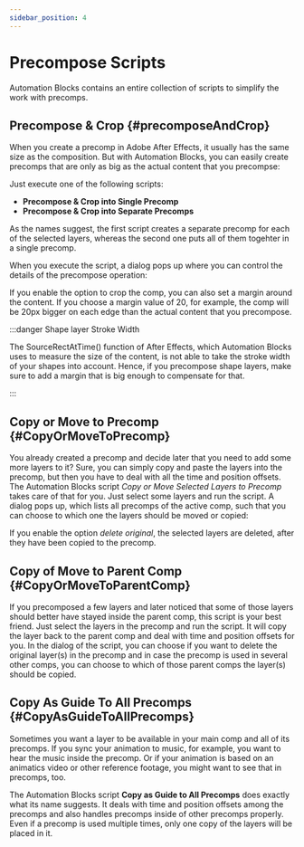 ```yaml
---
sidebar_position: 4
---
```



# Precompose Scripts

Automation Blocks contains an entire collection of scripts to simplify the work with precomps.

## Precompose & Crop {#precomposeAndCrop}

When you create a precomp in Adobe After Effects, it usually has the same size as the composition. But with Automation Blocks, you can easily create precomps that are only as big as the actual content that you precompse:
<RetinaImg src="/img/tools-ae/precompAndCropExample.png" alt="After Effects Script: Precompose and Crop"/>


Just execute one of the following scripts:

- **Precompose & Crop into Single Precomp**
- **Precompose & Crop into Separate Precomps**

As the names suggest, the first script creates a separate precomp for each of the selected layers, whereas the second one puts all of them togehter in a single precomp.

When you execute the script, a dialog pops up where you can control the details of the precompose operation:
<RetinaImg src="/img/tools-ae/precompAndCropUI.png" alt="After Effects Script: Precompose and Crop Dialog of Automation Blocks"/>

If you enable the option to crop the comp, you can also set a margin around the content. If you choose a margin value of 20, for example, the comp will be 20px bigger on each edge than the actual content that you precompose.

:::danger Shape layer Stroke Width

The SourceRectAtTime() function of After Effects, which Automation Blocks uses to measure the size of the content, is not able to take the stroke width of your shapes into account. Hence, if you precompose shape layers, make sure to add a margin that is big enough to compensate for that.

:::

## Copy or Move to Precomp {#CopyOrMoveToPrecomp}

You already created a precomp and decide later that you need to add some more layers to it? Sure, you can simply copy and paste the layers into the precomp, but then you have to deal with all the time and position offsets. The Automation Blocks script *Copy or Move Selected Layers to Precomp* takes care of that for you. Just select some layers and run the script. A dialog pops up, which lists all precomps of the active comp, such that you can choose to which one the layers should be moved or copied:

<RetinaImg src="/img/tools-ae/precompMoveUI.png" alt="Copy Selected Layers to Precomp"/>

If you enable the option *delete original*, the  selected layers are deleted, after they have been copied to the precomp.

## Copy of Move to Parent Comp {#CopyOrMoveToParentComp}

If you precomposed a few layers and later noticed that some of those layers should better have stayed inside the parent comp, this script is your best friend. Just select the layers in the precomp and run the script. It will copy the layer back to the parent comp and deal with time and position offsets for you.
In the dialog of the script, you can choose if you want to delete the original layer(s) in the precomp and in case the precomp is used in several other comps, you can choose to which of those parent comps the layer(s) should be copied.

## Copy As Guide To All Precomps {#CopyAsGuideToAllPrecomps}

<RetinaImg src="/img/tools-ae/copyAsGuideToAllPrecompsUI.png" alt="Copy Selected Layers as Guides to All Precomps"/>

Sometimes you want a layer to be available in your main comp and all of its precomps. If you sync your animation to music, for example, you want to hear the music inside the precomp. Or if your animation is based on an animatics video or other reference footage, you might want to see that in precomps, too. 

The Automation Blocks script **Copy as Guide to All Precomps** does exactly what its name suggests. It deals with time and position offsets among the precomps and also handles precomps inside of other precomps properly. Even if a precomp is used multiple times, only one copy of the layers will be placed in it.

